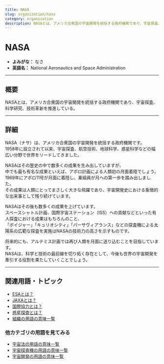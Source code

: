 ```yaml
---
title: NASA
slug: organization/nasa
category: organization
description: NASAとは、アメリカ合衆国の宇宙開発を統括する政府機関であり、宇宙探査、科学研究、技術革新を推進している。
---
```



<Head>
  <script type="application/ld+json">
    {`{
      "@context": "https://schema.org",
      "@type": "DefinedTerm",
      "name": "NASA",
      "inDefinedTermSet": "https://www.space-portal.org",
      "termCode": "organization/nasa",
      "description": "NASAとは、アメリカ合衆国の宇宙開発を統括する政府機関であり、宇宙探査、科学研究、技術革新を推進している。",
      "url": "https://www.space-portal.org/docs/organization/nasa"
    }`}
  </script>
</Head>

# NASA

- **よみがな：** なさ  
- **英語名：** National Aeronautics and Space Administration  

---

## 概要

NASAとは、アメリカ合衆国の宇宙開発を統括する政府機関であり、宇宙探査、科学研究、技術革新を推進している。

---

## 詳細

NASA（ナサ）は、アメリカ合衆国の宇宙開発を統括する政府機関です。  
1958年に設立されて以来、宇宙探査、航空技術、地球科学、惑星科学などの幅広い分野で世界をリードしてきました。  

NASAはその歴史の中で数多くの成果を生み出していますが、  
中でも最も有名な成果といえば、アポロ計画による人類初の月面着陸でしょう。  
1969年にアポロ11号が月面に着陸し、乗組員が月への第一歩を踏み出しました。  
その成果は人類にとってまさしく大きな飛躍であり、宇宙開発史における象徴的な出来事として残り続けています。  

NASAはその後も数多くの成果を上げています。  
スペースシャトル計画、国際宇宙ステーション（ISS）への貢献などといった有人探査における成果はもちろんのこと、  
「ボイジャー」「キュリオシティ」「パーサヴィアランス」などの探査機による太陽系の広範な探査を実施はNASAの技術力の高さを示すものです。  

将来的にも、アルテミス計画では再び人類を月面に送り込むことを目指しています。  
NASAは、科学と技術の最前線を切り拓く存在として、今後も世界の宇宙開発を牽引する役割を果たしていくことでしょう。  

---

## 関連用語・トピック

- [ESAとは？](/docs/organization/esa)
- [JAXAとは？](/docs/organization/nasa)
- [国際協力とは？](/docs/policy/international-cooperation)
- [惑星探査とは？](/docs/explorer/type/planetary-exploration)
- [組織の用語の意味一覧](/docs/category/organization)

### 他カテゴリの用語を見てみる
- [宇宙法の用語の意味一覧](/docs/category/policy)
- [宇宙探査機の用語の意味一覧](/docs/category/explorer)
- [宇宙開発の用語の意味一覧](/docs/category/glossary)

